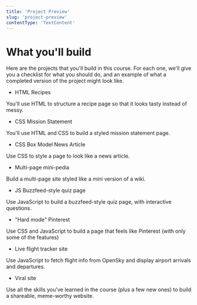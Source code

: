 ```yaml
---
title: 'Project Preview'
slug: 'project-preview'
contentType: 'TextContent'
---
```


# What you'll build

Here are the projects that you'll build in this course. For each one, we'll give you a checklist for
what you should do, and an example of what a completed version of the project might look like.

- HTML Recipes

You'll use HTML to structure a recipe page so that it looks tasty instead of messy.

- CSS Mission Statement

You'll use HTML and CSS to build a styled mission statement page.

- CSS Box Model News Article

Use CSS to style a page to look like a news article.

- Multi-page mini-pedia

Build a multi-page site styled like a mini version of a wiki.

- JS Buzzfeed-style quiz page

Use JavaScript to build a buzzfeed-style quiz page, with interactive questions.

- "Hard mode" Pinterest

Use CSS and JavaScript to build a page that feels like Pinterest (with only some of the features)

- Live flight tracker site

Use JavaScript to fetch flight info from OpenSky and display airport arrivals and departures.

- Viral site

Use all the skills you've learned in the course (plus a few new ones) to build a shareable,
meme-worthy website.
